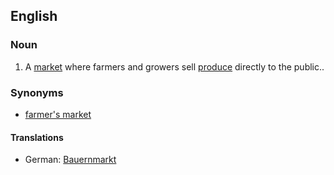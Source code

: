 ==English==

===Noun===
{{wikipedia}}
{{en-noun|sg=greenmarket}}

# A [[market]] where farmers and growers sell [[produce]] directly to the public..

===Synonyms===
*[[farmer's market]]

====Translations====
{{trans-top|market}}
*German: [[Bauernmarkt]]
{{trans-mid}}
{{trans-bottom}}